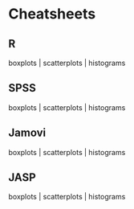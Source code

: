 # **Cheatsheets** {.unnumbered}

## R

boxplots | scatterplots | histograms

## SPSS

boxplots | scatterplots | histograms

## Jamovi

boxplots | scatterplots | histograms

## JASP

boxplots | scatterplots | histograms

